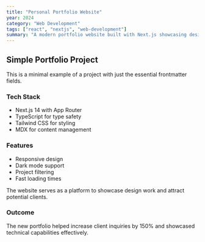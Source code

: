 ```yaml
---
title: "Personal Portfolio Website"
year: 2024
category: "Web Development"
tags: ["react", "nextjs", "web-development"]
summary: "A modern portfolio website built with Next.js showcasing design projects and case studies."
---
```


## Simple Portfolio Project

This is a minimal example of a project with just the essential frontmatter fields.

### Tech Stack

- Next.js 14 with App Router
- TypeScript for type safety
- Tailwind CSS for styling
- MDX for content management

### Features

- Responsive design
- Dark mode support
- Project filtering
- Fast loading times

The website serves as a platform to showcase design work and attract potential clients.

### Outcome

The new portfolio helped increase client inquiries by 150% and showcased technical capabilities effectively.
